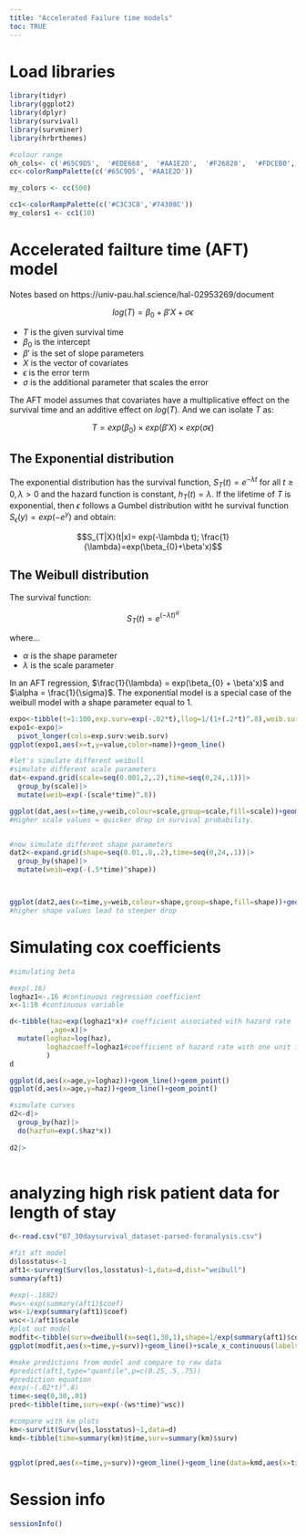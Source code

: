 ```yaml
---
title: "Accelerated Failure time models"
toc: TRUE
---
```


# Load libraries

```r
library(tidyr)
library(ggplot2)
library(dplyr)
library(survival)
library(survminer)
library(hrbrthemes)

#colour range
oh_cols<- c('#65C9D5',	'#EDE668',	'#AA1E2D',	'#F26828',	'#FDCEB0',	'#C3C3C8',	'#74308C','#18272F')
cc<-colorRampPalette(c('#65C9D5', '#AA1E2D'))

my_colors <- cc(500)  

cc1<-colorRampPalette(c('#C3C3C8','#74308C'))
my_colors1 <- cc1(10)  
```

# Accelerated failture time (AFT) model

Notes based on https://univ-pau.hal.science/hal-02953269/document

$$log(T) = \beta_{0} + \beta'X+\sigma\epsilon$$

-   $T$ is the given survival time
-   $\beta_{0}$ is the intercept\
-   $\beta'$ is the set of slope parameters
-   $X$ is the vector of covariates
-   $\epsilon$ is the error term
-   $\sigma$ is the additional parameter that scales the error

The AFT model assumes that covariates have a multiplicative effect on the survival time and an additive effect on $log(T)$. And we can isolate $T$ as:

$$T = exp(\beta_{0}) \times exp(\beta'X) \times exp(\sigma\epsilon)$$

## The Exponential distribution

The exponential distribution has the survival function, $S_{T}(t) = e^{-\lambda t}$ for all $t \ge 0, \lambda > 0$ and the hazard function is constant, $h_{T}(t)=\lambda$. If the lifetime of $T$ is exponential, then $\epsilon$ follows a Gumbel distribution witht he survival function $S_{\epsilon}(y)= exp(-e^{y})$ and obtain:

$$S_{T|X}(t|x)= exp(-\lambda t); \frac{1}{\lambda}=exp(\beta_{0}+\beta'x)$$

## The Weibull distribution

The survival function:

$$S_{T}(t)=e^{(-\lambda t)^\alpha}$$

where...

-   $\alpha$ is the shape parameter\
-   $\lambda$ is the scale parameter

In an AFT regression, $\frac{1}{\lambda} = exp(\beta_{0} + \beta'x)$ and $\alpha = \frac{1}{\sigma}$. The exponential model is a special case of the weibull model with a shape parameter equal to 1.

```r
expo<-tibble(t=1:100,exp.surv=exp(-.02*t),llog=1/(1+(.2*t)^.8),weib.surv=exp(-(.02*t)^.8))
expo1<-expo|>
  pivot_longer(cols=exp.surv:weib.surv)
ggplot(expo1,aes(x=t,y=value,color=name))+geom_line()

#let's simulate different weibull 
#simulate different scale parameters 
dat<-expand.grid(scale=seq(0.001,2,.2),time=seq(0,24,.1))|>
  group_by(scale)|>
  mutate(weib=exp(-(scale*time)^.8))

ggplot(dat,aes(x=time,y=weib,colour=scale,group=scale,fill=scale))+geom_line(linewidth=2)+scale_y_continuous(limits=c(0,1))+xlab("Time")+ylab("Survival probability Pr(T>t)")+theme_bw()+scale_colour_gradientn(colors = my_colors)
#Higher scale values = quicker drop in survival probability. 


#now simulate different shape parameters 
dat2<-expand.grid(shape=seq(0.01,.8,.2),time=seq(0,24,.1))|>
  group_by(shape)|>
  mutate(weib=exp(-(.5*time)^shape))



ggplot(dat2,aes(x=time,y=weib,colour=shape,group=shape,fill=shape))+geom_line(linewidth=2)+scale_y_continuous(limits=c(0,1))+xlab("Time")+ylab("Survival probability Pr(T>t)")+theme_bw()+scale_colour_gradientn(colors = my_colors1)
#higher shape values lead to steeper drop 
```

# Simulating cox coefficients

```r

#simulating beta 

#exp(.16)
loghaz1<-.16 #continuous regression coefficient
x<-1:10 #continuous variable

d<-tibble(haz=exp(loghaz1*x)# coefficient associated with hazard rate
          ,age=x)|>
  mutate(loghaz=log(haz),
         loghazcoeff=loghaz1#coefficient of hazard rate with one unit increase of continuous variable
         )
d

ggplot(d,aes(x=age,y=loghaz))+geom_line()+geom_point()
ggplot(d,aes(x=age,y=haz))+geom_line()+geom_point()

#simulate curves 
d2<-d|>
  group_by(haz)|>
  do(hazfun=exp(.$haz*x))
  
d2|>
  

```

# analyzing high risk patient data for length of stay

```r
d<-read.csv("07_30daysurvival_dataset-parsed-foranalysis.csv")

#fit aft model 
d$losstatus<-1
aft1<-survreg(Surv(los,losstatus)~1,data=d,dist="weibull")
summary(aft1)

#exp(-.1882)
#ws<-exp(summary(aft1)$coef)
ws<-1/exp(summary(aft1)$coef)
wsc<-1/aft1$scale
#plot out model 
modfit<-tibble(surv=dweibull(x=seq(1,30,1),shape=1/exp(summary(aft1)$coef),scale=wsc),time=seq(1,30,1))
ggplot(modfit,aes(x=time,y=surv))+geom_line()+scale_x_continuous(labels=seq(0,30,2),breaks=seq(0,30,2))+ylab("")

#make predictions from model and compare to raw data 
#predict(aft1,type="quantile",p=c(0.25,.5,.75))
#prediction equation
#exp(-(.02*t)^.8)
time<-seq(0,30,.01)
pred<-tibble(time,surv=exp(-(ws*time)^wsc))

#compare with km plots
km<-survfit(Surv(los,losstatus)~1,data=d)
kmd<-tibble(time=summary(km)$time,surv=summary(km)$surv)


ggplot(pred,aes(x=time,y=surv))+geom_line()+geom_line(data=kmd,aes(x=time,y=surv),color="blue")+scale_x_continuous(limit=c(0,30),labels=seq(0,30,2),breaks=seq(0,30,2))+ylab("")

```

# Session info

```r
sessionInfo()
```
